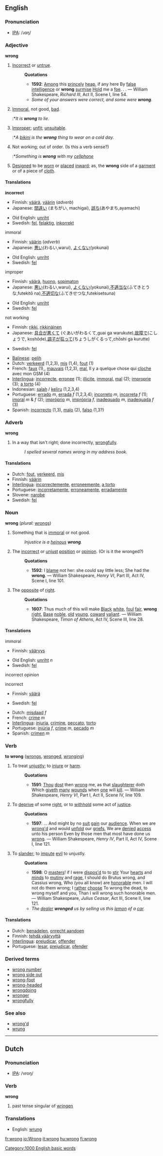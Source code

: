 ==English==

{{rank|trouble|die|arm|645|wrong|afraid|merely|struck}}

===Pronunciation===
*[[w:IPA|IPA]]: /ɹɑŋ/

===Adjective===
'''wrong'''

#[[Incorrect]] or [[untrue]]. 
#:'''Quotations'''
#:*'''1592''': [[Among]] this [[princely]] [[heap]], if any here By [[false]] [[intelligence]] or '''wrong''' [[surmise]] [[Hold]] me a [[foe]]. . . &mdash; William Shakespeare, ''Richard III'', Act II, Scene I, line 54.
#:*''Some of your answers were correct, and some were '''wrong'''.'' 
#[[Immoral]], not good, [[bad]]. 
#:*''It is '''wrong''' to lie.'' 
#[[Improper]]; [[unfit]]; [[unsuitable]]. 
#:*''A [[bikini]] is the '''wrong''' thing to wear on a cold day.'' 
#Not working; out of order.  (Is this a verb sense?)
#:*''Something is '''wrong''' with my [[cellphone]]'' 
#[[Design]]ed to be [[worn]] or [[place]]d [[inward]]; as, the '''wrong''' side of a [[garment]] or of a piece of [[cloth]].

====Translations====
'''incorrect'''
{{top}}
*Finnish: [[väärä]], [[väärin]] (''adverb'')
*Japanese: [[間違い]] (まちがい, machigai), [[誤ち]](あやまち,ayamachi)
{{mid}}
*Old English: [[unriht]]
*Swedish: [[fel]], [[felaktig]], [[inkorrekt]]
{{bottom}}

;immoral
{{top}}
*Finnish: [[väärin]] (''adverb'')
*Japanese: [[悪]]い(わるい,warui), [[よくない]](yokunai)
{{mid}}
*Old English: [[unriht]]
*Swedish: [[fel]]
{{bottom}}

;improper
{{top}}
*Finnish: [[väärä]], [[huono]], [[sopimaton]]
*Japanese: [[悪]]い(わるい,warui), [[よくない]](yokunai),[[不適当]]な(ふてきとうな,futekitō na),[[不適切]]な(ふてきせつな,futekisetsuna)
{{mid}}
*Old English: [[unriht]]
*Swedish: [[fel]]
{{bottom}}

;not working
{{top}}
*Finnish: [[rikki]], [[rikkinäinen]]
*Japanese: [[具合が悪くて]] (ぐあいがわるくて,guai ga warukute),[[故障]]で(こしょうで, koshōde),[[調子]]が[[狂って]](ちょうしがくるって,chōshi ga kurutte)
{{mid}}
*Swedish: [[fel]]
{{bottom}}

{{checktrans}}
*[[Balinese]]: [[pelih]]
*Dutch: [[verkeerd]] (1,2,3), [[mis]] (1,4), [[fout]] (1)
*French: [[faux]] (1),, [[mauvais]] (1,2,3), [[mal]], Il y a quelque chose qui [[cloche]] avec mon GSM (4)
*[[Interlingua]]: [[incorrecte]], [[erronee]] (1); [[illicite]], [[immoral]], [[mal]] (2); [[improprie]] (3); [[a torto]] (4)
*Indonesian: [[salah]] / [[keliru]] (1,2,3,4)
*Portuguese: [[errado]] ''m'', [[errada]] ''f'' (1,2,3,4); [[incorreto]] ''m'', [[incorreta]] ''f'' (1); [[imoral]] ''m'' & ''f'' (2); [[impróprio]] ''m'', [[imprópria]] ''f'', [[inadequado]] ''m'', [[inadequada]] ''f'' (3)
*Spanish: [[incorrecto]] (1,3), [[malo]] (2), [[falso]] (1,3?)

===Adverb===
'''wrong'''

#In a way that isn't right; done incorrectly, [[wrongfully]]. 
#:''I spelled several names wrong in my address book.'' 

====Translations====
*Dutch: [[fout]], [[verkeerd]], [[mis]]
*Finnish: [[väärin]]
*[[Interlingua]]: [[incorrectemente]], [[erroneemente]], [[a torto]]
*Portuguese: [[incorretamente]], [[erroneamente]], [[erradamente]]
*Slovene: [[narobe]]
*Swedish: [[fel]]

===Noun===
'''wrong'''  (''plural:'' [[wrongs]])

#Something that is [[immoral]] or not good. 
#:''Injustice is a [[heinous]] '''wrong'''.''
#The [[incorrect]] or [[unjust]] [[position]] or [[opinion]]. (Or is it the wronged?)
#:'''Quotations'''
#:*'''1592''': I [[blame]] not her: she could say little less; She had the '''wrong'''. &mdash; William Shakespeare, ''Henry VI'', Part III, Act IV, Scene I, line 101.
#The [[opposite]] of [[right]].
#:'''Quotations'''
#:*'''1607''': Thus much of this will make [[Black]] [[white]], [[foul]] [[fair]], '''wrong''' [[right]], [[Base]] [[noble]], [[old]] [[young]], [[coward]] [[valiant]]. &mdash; William Shakespeare, ''Timon of Athens'', Act IV, Scene III, line 28.

====Translations====
;immoral
{{top}}
*Finnish: [[vääryys]]
{{mid}}
*Old English: [[unriht]] ''n''
*Swedish: [[fel]] {{n}}
{{bottom}}

;incorrect opinion
{{top}}
{{mid}}
{{bottom}}

;incorrect
{{top}}
*Finnish: [[väärä]]
{{mid}}
*Swedish: [[fel]] {{n}}
{{bottom}}
{{checktrans}}
*Dutch: [[misdaad]] ''f''
*French: [[crime]] ''m''
*[[Interlingua]]: [[injuria]], [[crimine]], [[peccato]], [[torto]]
*Portuguese: [[injúria]] ''f'', [[crime]] ''m'', [[pecado]] ''m''
*Spanish: [[crimen]] ''m''

===Verb===
'''to wrong''' ([[wrongs]], [[wronged]], [[wronging]])

#To treat [[unjustly]]; to [[injure]] or [[harm]].
#:'''Quotations'''
#:*'''1591''': [[Thou]] [[dost]] then [[wrong]] me, as that [[slaughterer]] doth Which [[giveth]] [[many]] [[wound]]s when [[one]] will [[kill]]. &mdash; William Shakespeare, ''Henry VI'', Part I, Act II, Scene IV, line 109.
#To [[deprive]] of some [[right]], or to [[withhold]] some act of [[justice]].
#:'''Quotations'''
#:*'''1597''': ... And might by no [[suit]] [[gain]] our [[audience]]. When we are [[wrong'd]] and would [[unfold]] our [[grief]]s, We are [[denied]] [[access]] unto his person Even by those men that most have done us [[wrong]]. &mdash; William Shakespeare, ''Henry IV'', Part II, Act IV, Scene I, line 121.
#To [[slander]]; to [[impute]] [[evil]] to unjustly.
#:'''Quotations'''
#:*'''1598''': O [[master]]s! if I were [[dispose|dispos'd]] to to [[stir]] Your [[heart]]s and [[mind]]s to [[mutiny]] and [[rage]], I should do Brutus wrong, and Cassius wrong, Who (you all know) are [[honorable]] men.  I will not do them wrong; I [[rather]] [[choose]] To wrong the dead, to wrong myself and you, Than I will wrong such honorable men. &mdash; William Shakespeare, ''Julius Ceasar'', Act III, Scene II, line 121.
#:*''The [[dealer]] '''wronged''' us by selling us this [[lemon]] of a [[car]].''

====Translations====
*Dutch: [[benadelen]], [[onrecht aandoen]]
*Finnish: [[tehdä vääryyttä]]
*[[Interlingua]]: [[prejudicar]], [[offender]]
*Portuguese: [[lesar]], [[prejudicar]], [[ofender]]

===Derived terms===
*[[wrong number]]
*[[wrong side out]]
*[[wrong-foot]]
*[[wrong-headed]]
*[[wrongdoing]]
*[[wronger]]
*[[wrongfully]]

===See also===
*[[wrong'd]]
*[[wrung]]

----
==Dutch==

===Pronunciation===
*[[w:IPA|IPA]]: /vroŋ/

===Verb===
'''wrong'''
#past tense singular of [[wringen]]

===Translations===
*English: [[wrung]]


[[Category:1000 English basic words]]

[[fr:wrong]]
[[io:Wrong]]
[[it:wrong]]
[[hu:wrong]]
[[fi:wrong]]